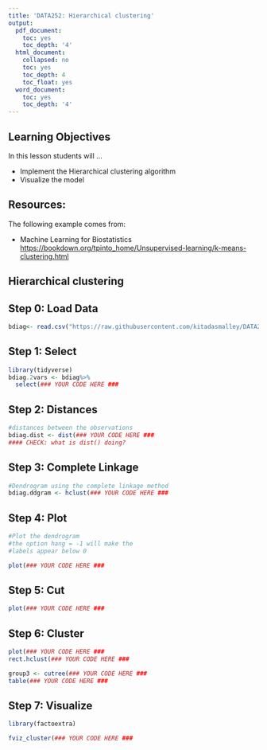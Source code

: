 ```yaml
---
title: 'DATA252: Hierarchical clustering'
output:
  pdf_document:
    toc: yes
    toc_depth: '4'
  html_document:
    collapsed: no
    toc: yes
    toc_depth: 4
    toc_float: yes
  word_document:
    toc: yes
    toc_depth: '4'
---
```


## Learning Objectives

In this lesson students will ...

* Implement the Hierarchical clustering algorithm
* Visualize the model


## Resources: 

The following example comes from:

* Machine Learning for Biostatistics <https://bookdown.org/tpinto_home/Unsupervised-learning/k-means-clustering.html>

## Hierarchical clustering

## Step 0: Load Data

```r
bdiag<- read.csv("https://raw.githubusercontent.com/kitadasmalley/DATA252/main/Data/bdiag.csv", stringsAsFactors = TRUE)
```

## Step 1: Select

```r
library(tidyverse)
bdiag.2vars <- bdiag%>%
  select(### YOUR CODE HERE ###


```

## Step 2: Distances

```r
#distances between the observations
bdiag.dist <- dist(### YOUR CODE HERE ###
#### CHECK: what is dist() doing?


```
## Step 3: Complete Linkage

```r
#Dendrogram using the complete linkage method
bdiag.ddgram <- hclust(### YOUR CODE HERE ###

```

## Step 4: Plot

```r
#Plot the dendrogram
#the option hang = -1 will make the
#labels appear below 0

plot(### YOUR CODE HERE ###
```
## Step 5: Cut

```r
plot(### YOUR CODE HERE ###
```

## Step 6: Cluster

```r
plot(### YOUR CODE HERE ###
rect.hclust(### YOUR CODE HERE ###

group3 <- cutree(### YOUR CODE HERE ###
table(### YOUR CODE HERE ###
```

## Step 7: Visualize

```r
library(factoextra)

fviz_cluster(### YOUR CODE HERE ###
```

